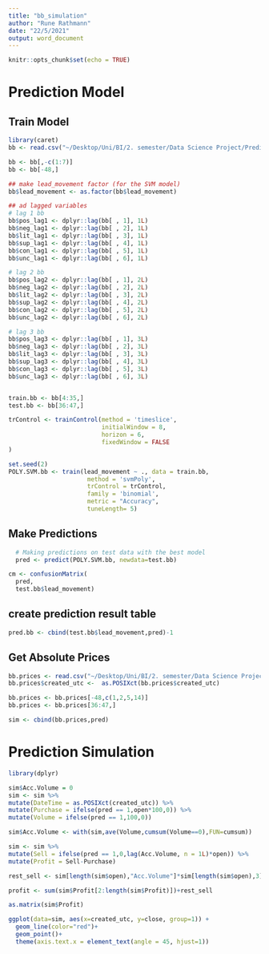 ```yaml
---
title: "bb_simulation"
author: "Rune Rathmann"
date: "22/5/2021"
output: word_document
---
```


```r
knitr::opts_chunk$set(echo = TRUE)
```



# Prediction Model
## Train Model
```r
library(caret)
bb <- read.csv("~/Desktop/Uni/BI/2. semester/Data Science Project/PredictStockusingRedditandTwitter/PreProcessedData/BB_merged.csv")

bb <- bb[,-c(1:7)]
bb <- bb[-48,]

## make lead_movement factor (for the SVM model)
bb$lead_movement <- as.factor(bb$lead_movement)

## ad lagged variables
# lag 1 bb
bb$pos_lag1 <- dplyr::lag(bb[ , 1], 1L)
bb$neg_lag1 <- dplyr::lag(bb[ , 2], 1L)
bb$lit_lag1 <- dplyr::lag(bb[ , 3], 1L)
bb$sup_lag1 <- dplyr::lag(bb[ , 4], 1L)
bb$con_lag1 <- dplyr::lag(bb[ , 5], 1L)
bb$unc_lag1 <- dplyr::lag(bb[ , 6], 1L)

# lag 2 bb
bb$pos_lag2 <- dplyr::lag(bb[ , 1], 2L)
bb$neg_lag2 <- dplyr::lag(bb[ , 2], 2L)
bb$lit_lag2 <- dplyr::lag(bb[ , 3], 2L)
bb$sup_lag2 <- dplyr::lag(bb[ , 4], 2L)
bb$con_lag2 <- dplyr::lag(bb[ , 5], 2L)
bb$unc_lag2 <- dplyr::lag(bb[ , 6], 2L)

# lag 3 bb
bb$pos_lag3 <- dplyr::lag(bb[ , 1], 3L)
bb$neg_lag3 <- dplyr::lag(bb[ , 2], 3L)
bb$lit_lag3 <- dplyr::lag(bb[ , 3], 3L)
bb$sup_lag3 <- dplyr::lag(bb[ , 4], 3L)
bb$con_lag3 <- dplyr::lag(bb[ , 5], 3L)
bb$unc_lag3 <- dplyr::lag(bb[ , 6], 3L)


train.bb <- bb[4:35,]
test.bb <- bb[36:47,]

trControl <- trainControl(method = 'timeslice',
                          initialWindow = 8,
                          horizon = 6,
                          fixedWindow = FALSE
)

set.seed(2)
POLY.SVM.bb <- train(lead_movement ~ ., data = train.bb, 
                      method = 'svmPoly',
                      trControl = trControl,
                      family = 'binomial', 
                      metric = "Accuracy",
                      tuneLength= 5)

```

## Make Predictions
```r
  # Making predictions on test data with the best model
  pred <- predict(POLY.SVM.bb, newdata=test.bb)

cm <- confusionMatrix(
  pred, 
  test.bb$lead_movement)
```


## create prediction result table
```r
pred.bb <- cbind(test.bb$lead_movement,pred)-1
```

## Get Absolute Prices
```r
bb.prices <- read.csv("~/Desktop/Uni/BI/2. semester/Data Science Project/PredictStockusingRedditandTwitter/PreProcessedData/BB_merged.csv")
bb.prices$created_utc <-  as.POSIXct(bb.prices$created_utc)

bb.prices <- bb.prices[-48,c(1,2,5,14)]
bb.prices <- bb.prices[36:47,]

sim <- cbind(bb.prices,pred)
```

# Prediction Simulation
```r
library(dplyr)

sim$Acc.Volume = 0  
sim <- sim %>%
mutate(DateTime = as.POSIXct(created_utc)) %>% 
mutate(Purchase = ifelse(pred == 1,open*100,0)) %>%
mutate(Volume = ifelse(pred == 1,100,0))

sim$Acc.Volume <- with(sim,ave(Volume,cumsum(Volume==0),FUN=cumsum))

sim <- sim %>%    
mutate(Sell = ifelse(pred == 1,0,lag(Acc.Volume, n = 1L)*open)) %>%
mutate(Profit = Sell-Purchase)

rest_sell <- sim[length(sim$open),"Acc.Volume"]*sim[length(sim$open),3]

profit <- sum(sim$Profit[2:length(sim$Profit)])+rest_sell

as.matrix(sim$Profit)

```

```r
ggplot(data=sim, aes(x=created_utc, y=close, group=1)) +
  geom_line(color="red")+
  geom_point()+
  theme(axis.text.x = element_text(angle = 45, hjust=1))
```


